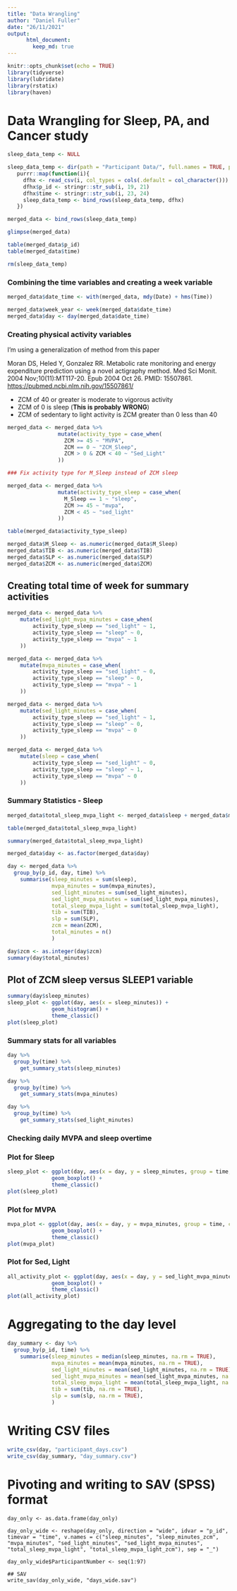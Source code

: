 ```yaml
---
title: "Data Wrangling"
author: "Daniel Fuller"
date: "26/11/2021"
output:
      html_document:
        keep_md: true
---
```


```r
knitr::opts_chunk$set(echo = TRUE)
library(tidyverse)
library(lubridate)
library(rstatix)
library(haven)
```

# Data Wrangling for Sleep, PA, and Cancer study

```r
sleep_data_temp <- NULL

sleep_data_temp <- dir(path = "Participant Data/", full.names = TRUE, pattern = "*.csv", recursive = TRUE) %>%
   purrr::map(function(i){
     dfhx <- read_csv(i, col_types = cols(.default = col_character()))
     dfhx$p_id <- stringr::str_sub(i, 19, 21)
     dfhx$time <- stringr::str_sub(i, 23, 24)
     sleep_data_temp <- bind_rows(sleep_data_temp, dfhx)
   })

merged_data <- bind_rows(sleep_data_temp)

glimpse(merged_data)

table(merged_data$p_id)
table(merged_data$time)

rm(sleep_data_temp)
```

### Combining the time variables and creating a week variable

```r
merged_data$date_time <- with(merged_data, mdy(Date) + hms(Time))

merged_data$week_year <- week(merged_data$date_time)
merged_data$day <- day(merged_data$date_time)
```

### Creating physical activity variables 

I'm using a generalization of method from this paper  

Moran DS, Heled Y, Gonzalez RR. Metabolic rate monitoring and energy expenditure prediction using a novel actigraphy method. Med Sci Monit. 2004 Nov;10(11):MT117-20. Epub 2004 Oct 26. PMID: 15507861. [https://pubmed.ncbi.nlm.nih.gov/15507861/](https://pubmed.ncbi.nlm.nih.gov/15507861/)

- ZCM of 40 or greater is moderate to vigorous activity
- ZCM of 0 is sleep (**This is probably WRONG**)
- ZCM of sedentary to light activity is ZCM greater than 0 less than 40 

```r
merged_data <- merged_data %>% 
                mutate(activity_type = case_when(
                  ZCM >= 45 ~ "MVPA",
                  ZCM == 0 ~ "ZCM_Sleep",
                  ZCM > 0 & ZCM < 40 ~ "Sed_Light"
                ))

### Fix activity type for M_Sleep instead of ZCM sleep

merged_data <- merged_data %>% 
                mutate(activity_type_sleep = case_when(
                  M_Sleep == 1 ~ "sleep",
                  ZCM >= 45 ~ "mvpa",
                  ZCM < 45 ~ "sed_light"
                ))

table(merged_data$activity_type_sleep)

merged_data$M_Sleep <- as.numeric(merged_data$M_Sleep)
merged_data$TIB <- as.numeric(merged_data$TIB)
merged_data$SLP <- as.numeric(merged_data$SLP)
merged_data$ZCM <- as.numeric(merged_data$ZCM)
```

## Creating total time of week for summary activities

```r
merged_data <- merged_data %>%
	mutate(sed_light_mvpa_minutes = case_when(
		activity_type_sleep == "sed_light" ~ 1,
		activity_type_sleep == "sleep" ~ 0,
		activity_type_sleep == "mvpa" ~ 1
	))

merged_data <- merged_data %>%
	mutate(mvpa_minutes = case_when(
		activity_type_sleep == "sed_light" ~ 0,
		activity_type_sleep == "sleep" ~ 0,
		activity_type_sleep == "mvpa" ~ 1
	))

merged_data <- merged_data %>%
	mutate(sed_light_minutes = case_when(
		activity_type_sleep == "sed_light" ~ 1,
		activity_type_sleep == "sleep" ~ 0,
		activity_type_sleep == "mvpa" ~ 0
	))

merged_data <- merged_data %>%
	mutate(sleep = case_when(
		activity_type_sleep == "sed_light" ~ 0,
		activity_type_sleep == "sleep" ~ 1,
		activity_type_sleep == "mvpa" ~ 0
	))
```

### Summary Statistics - Sleep

```r
merged_data$total_sleep_mvpa_light <- merged_data$sleep + merged_data$mvpa_minutes + merged_data$sed_light_minutes

table(merged_data$total_sleep_mvpa_light)

summary(merged_data$total_sleep_mvpa_light)

merged_data$day <- as.factor(merged_data$day)

day <- merged_data %>%
  group_by(p_id, day, time) %>%
    summarise(sleep_minutes = sum(sleep),
              mvpa_minutes = sum(mvpa_minutes),
              sed_light_minutes = sum(sed_light_minutes),
              sed_light_mvpa_minutes = sum(sed_light_mvpa_minutes),
              total_sleep_mvpa_light = sum(total_sleep_mvpa_light),
              tib = sum(TIB),
              slp = sum(SLP),
              zcm = mean(ZCM),
              total_minutes = n()
              )

day$zcm <- as.integer(day$zcm)
summary(day$total_minutes)
```

## Plot of ZCM sleep versus SLEEP1 variable

```r
summary(day$sleep_minutes)
sleep_plot <- ggplot(day, aes(x = sleep_minutes)) +
              geom_histogram() +
              theme_classic()
plot(sleep_plot)

```

### Summary stats for all variables 

```r
day %>%
  group_by(time) %>%
    get_summary_stats(sleep_minutes)

day %>%
  group_by(time) %>%
    get_summary_stats(mvpa_minutes)

day %>%
  group_by(time) %>%
    get_summary_stats(sed_light_minutes)
```

### Checking daily MVPA and sleep overtime

### Plot for Sleep 
```r
sleep_plot <- ggplot(day, aes(x = day, y = sleep_minutes, group = time, colour = factor(time))) +
              geom_boxplot() +
              theme_classic()
plot(sleep_plot)
```

### Plot for MVPA
```r
mvpa_plot <- ggplot(day, aes(x = day, y = mvpa_minutes, group = time, colour = factor(time))) +
              geom_boxplot() +
              theme_classic()
plot(mvpa_plot)
```

### Plot for Sed, Light
```r
all_activity_plot <- ggplot(day, aes(x = day, y = sed_light_mvpa_minutes, group = time, colour = factor(time))) +
              geom_boxplot() +
              theme_classic()
plot(all_activity_plot)
```

# Aggregating to the day level 

```r
day_summary <- day %>%
  group_by(p_id, time) %>%
    summarise(sleep_minutes = median(sleep_minutes, na.rm = TRUE),
              mvpa_minutes = mean(mvpa_minutes, na.rm = TRUE),
              sed_light_minutes = mean(sed_light_minutes, na.rm = TRUE),
              sed_light_mvpa_minutes = mean(sed_light_mvpa_minutes, na.rm = TRUE),
              total_sleep_mvpa_light = mean(total_sleep_mvpa_light, na.rm = TRUE),
              tib = sum(tib, na.rm = TRUE),
              slp = sum(slp, na.rm = TRUE),
              )
```

# Writing CSV files

```r
write_csv(day, "participant_days.csv")
write_csv(day_summary, "day_summary.csv")
```

# Pivoting and writing to SAV (SPSS) format

```{}
day_only <- as.data.frame(day_only)

day_only_wide <- reshape(day_only, direction = "wide", idvar = "p_id", timevar = "time", v.names = c("sleep_minutes", "sleep_minutes_zcm", "mvpa_minutes", "sed_light_minutes", "sed_light_mvpa_minutes", "total_sleep_mvpa_light", "total_sleep_mvpa_light_zcm"), sep = "_")

day_only_wide$ParticipantNumber <- seq(1:97)

## SAV
write_sav(day_only_wide, "days_wide.sav")
```

